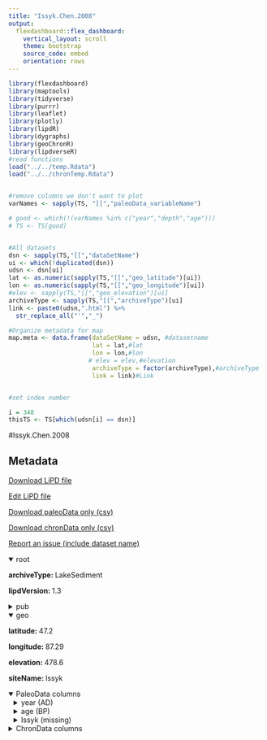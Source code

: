 ```yaml
---
title: "Issyk.Chen.2008"
output: 
  flexdashboard::flex_dashboard:
    vertical_layout: scroll
    theme: bootstrap
    source_code: embed
    orientation: rows
---
```


```r
library(flexdashboard)
library(maptools)
library(tidyverse)
library(purrr)
library(leaflet)
library(plotly)
library(lipdR)
library(dygraphs)
library(geoChronR)
library(lipdverseR)
#read functions
load("../../temp.Rdata")
load("../../chronTemp.Rdata")


#remove columns we don't want to plot
varNames <- sapply(TS, "[[","paleoData_variableName")

# good <- which(!(varNames %in% c("year","depth","age")))
# TS <- TS[good]


#All datasets
dsn <- sapply(TS,"[[","dataSetName")
ui <- which(!duplicated(dsn))
udsn <- dsn[ui]
lat <- as.numeric(sapply(TS,"[[","geo_latitude")[ui])
lon <- as.numeric(sapply(TS,"[[","geo_longitude")[ui])
#elev <- sapply(TS,"[[","geo_elevation")[ui]
archiveType <- sapply(TS,"[[","archiveType")[ui]
link <- paste0(udsn,".html") %>% 
  str_replace_all("'","_")

#Organize metadata for map
map.meta <- data.frame(dataSetName = udsn, #datasetname
                       lat = lat,#lat
                       lon = lon,#lon
                      # elev = elev,#elevation
                       archiveType = factor(archiveType),#archiveType
                       link = link)#Link


#set index number

i = 348
thisTS <- TS[which(udsn[i] == dsn)]
```
#Issyk.Chen.2008

Metadata {.sidebar}
-------------------------------------
[Download LiPD file](Issyk.Chen.2008.lpd)
            

[Edit LiPD file](http://lipd.net/playground?source=http://lipdverse.org/globalHolocene/0_25_5/Issyk.Chen.2008.lpd)
            

[Download paleoData only (csv)](Issyk.Chen.2008.csv)
            

[Download chronData only (csv)](Issyk.Chen.2008-chron.csv)
            

[Report an issue (include dataset name)](https://github.com/nickmckay/LiPDverse/issues)

<details open style="margin-left: 0px">
<summary>root</summary>
<p style="margin-left: 0px"><strong>archiveType: </strong>LakeSediment
<p style="margin-left: 0px"><strong>lipdVersion: </strong>1.3
</details>
<details>
<summary>pub</summary>
<details style="margin-left: 10px">
<summary>pub1</summary>
<p style="margin-left: 10px"><strong>author: </strong>list(list(name = "Chen, Fahu"), list(name = "Yu, Zicheng"), list(name = "Yang, Meilin"), list(name = "Ito, Emi"), list(name = "Wang, Sumin"), list(name = "Madsen, David B."), list(name = "Huang, Xiaozhong"), list(name = "Zhao, Yan"), list(name = "Sato, Tomonori"), list(name = "John B. Birks, H."), list(name = "Boomer, Ian"), list(name = "Chen, Jianhui"), list(name = "An, Chengbang"), list(name = "Wuennemann, Bernd"))
<p style="margin-left: 10px"><strong>citeKey: </strong>chen2008holocenemoistureevolution
<p style="margin-left: 10px"><strong>journal: </strong>Quaternary Science Reviews
<p style="margin-left: 10px"><strong>volume: </strong>27
<p style="margin-left: 10px"><strong>title: </strong>Holocene moisture evolution in arid central Asia and its out-of-phase relationship with Asian monsoon history
</details>
<details style="margin-left: 10px">
<summary>pub2</summary>
<p style="margin-left: 10px"><strong>author: </strong>list(list(name = NA))
</details>
</details>
<details open style="margin-left: 0px">
<summary>geo</summary>
<p style="margin-left: 0px"><strong>latitude: </strong>47.2
<p style="margin-left: 0px"><strong>longitude: </strong>87.29
<p style="margin-left: 0px"><strong>elevation: </strong>478.6
<p style="margin-left: 0px"><strong>siteName: </strong>Issyk
</details>
<details open>
<summary>PaleoData columns</summary>
<details style="margin-left: 10px">
<summary>year (AD)</summary>
<p style="margin-left: 10px"><strong>TSid: </strong>R6cQPJPWMOa
<p style="margin-left: 10px"><strong>variableName: </strong>year
<p style="margin-left: 10px"><strong>units: </strong>AD
<p style="margin-left: 10px"><strong>description: </strong>Year AD
</details>
<details style="margin-left: 10px">
<summary>age (BP)</summary>
<p style="margin-left: 10px"><strong>TSid: </strong>RjTJpoYQR8D
<p style="margin-left: 10px"><strong>variableName: </strong>age
<p style="margin-left: 10px"><strong>units: </strong>BP
<p style="margin-left: 10px"><strong>description: </strong>Years before present (1950) BP
</details>
<details style="margin-left: 10px">
<summary>Issyk (missing)</summary>
<p style="margin-left: 10px"><strong>TSid: </strong>GH351bb75d
<p style="margin-left: 10px"><strong>variableName: </strong>Issyk
<p style="margin-left: 10px"><strong>units: </strong>missing
<p style="margin-left: 10px"><strong>useInGlobalTemperatureAnalysis: </strong>FALSE
<details>
<summary>interpretation</summary>
<details style="margin-left: 20px">
<summary>1</summary>
<p style="margin-left: 20px"><strong>direction: </strong>positive
<p style="margin-left: 20px"><strong>interpDirection: </strong>positive
<p style="margin-left: 20px"><strong>scope: </strong>climate
<p style="margin-left: 20px"><strong>seasonality: </strong>not specified
<p style="margin-left: 20px"><strong>variable: </strong>M
</details>
</details>
</details>
<details>
<summary>ChronData columns</summary>
<details style="margin-left: 10px">
<summary>age ()</summary>
<p style="margin-left: 10px"><strong>TSid: </strong>LPD543c622e
<p style="margin-left: 10px"><strong>variableName: </strong>age
</details>
<details style="margin-left: 10px">
<summary>dummy2 ()</summary>
<p style="margin-left: 10px"><strong>TSid: </strong>LPDf8072f4e
<p style="margin-left: 10px"><strong>variableName: </strong>dummy2
</details>

Row {.tabset .tabset-fade}
-----------------------------------------------------------------------

### Sitemap

```r
  map.meta.split <- split(map.meta, map.meta$archiveType)


factpal <- colorFactor("Paired",map.meta$archiveType)
buff <- 15
l <- leaflet() %>% 
  addTiles() %>% 
  fitBounds(map.meta$lon[i]-buff,map.meta$lat[i]-buff,map.meta$lon[i]+buff,map.meta$lat[i]+buff)
  

  
  
names(map.meta.split) %>%
  purrr::walk( function(df) {
    l <<- l %>%
      addMarkers(data=map.meta.split[[df]],
                 lng=~lon, lat=~lat,
                 label=~as.character(archiveType),
                 popup=~paste(str_c('Dataset: <a href="',link,'">',dataSetName,'</a>'),
                                 # str_c("Elevation: ",elev),
                                  str_c("Archive Type: ",archiveType),
                                  sep = "<br>"),
                 group = df,
                 clusterOptions = markerClusterOptions(removeOutsideVisibleBounds = F),
                 labelOptions = labelOptions(noHide = F,
                                             direction = 'auto'))
  })

l %>%
  addLayersControl(position = "bottomleft",
    overlayGroups = names(map.meta.split),
    options = layersControlOptions(collapsed = FALSE,
                                   opacity = 0.8)
  )
```

### Search the LiPDverse (Beta! doesn't work well yet)
```r
#Add google search bar
htmltools::includeHTML("../../googleSearchChunk.html")
```


Row {.tabset .tabset-fade}
-----------------------------------------------------------------------

### Issyk (missing)
```r
plotCol(thisTS,ind = 1)
```

Row {.tabset .tabset-fade}
-----------------------------------------------------------------------

### age ()
```r
plotCol(chronTS,ind = 1)
```

### dummy2 ()
```r
plotCol(chronTS,ind = 2)
```
